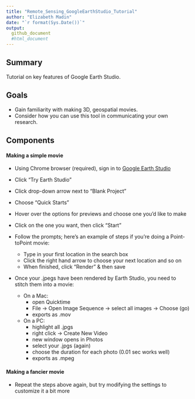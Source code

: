 ```yaml
---
title: "Remote_Sensing_GoogleEarthStudio_Tutorial"
author: "Elizabeth Madin"
date: "`r format(Sys.Date())`"
output: 
  github_document
  #html_document
---
```


## Summary  

Tutorial on key features of Google Earth Studio. 

## Goals

* Gain familiarity with making 3D, geospatial movies. 
* Consider how you can use this tool in communicating your own research.

## Components

#### Making a simple movie

* Using Chrome browser (required), sign in to [Google Earth Studio](https://www.google.com/earth/studio/)
* Click "Try Earth Studio"
* Click drop-down arrow next to "Blank Project"
* Choose "Quick Starts"
* Hover over the options for previews and choose one you'd like to make
* Click on the one you want, then click "Start"
* Follow the prompts; here's an example of steps if you're doing a Point-toPoint movie:
    + Type in your first location in the search box
    + Click the right hand arrow to choose your next location and so on
    + When finished, click "Render" & then save

* Once your .jpegs have been rendered by Earth Studio, you need to stitch them into a movie:

  * On a Mac:
    + open Quicktime
    + File -> Open Image Sequence -> select all images -> Choose (go)
    + exports as .mov 
    
  * On a PC: 
    + highlight all .jpgs
    + right click -> Create New Video
    + new window opens in Photos
    + select your .jpgs (again)
    + choose the duration for each photo (0.01 sec works well)
    + exports as .mpeg
  
#### Making a fancier movie

* Repeat the steps above again, but try modifying the settings to customize it a bit more

